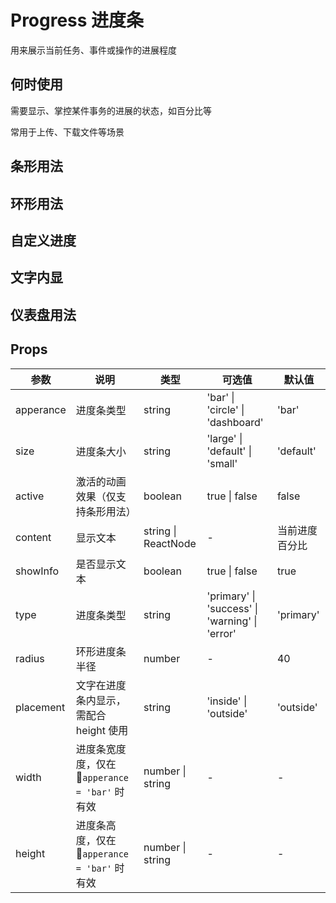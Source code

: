 # Progress 进度条

用来展示当前任务、事件或操作的进展程度

## 何时使用

需要显示、掌控某件事务的进展的状态，如百分比等

常用于上传、下载文件等场景

## 条形用法


<DemoType />

## 环形用法


<DemoCircle />

## 自定义进度


<DemoActive />

## 文字内显


<DemoWord />

## 仪表盘用法


<DemoDash />

## Props

| 参数      | 说明                                          | 类型                | 可选值                                         | 默认值         |
| --------- | --------------------------------------------- | ------------------- | ---------------------------------------------- | -------------- |
| apperance | 进度条类型                                    | string              | 'bar' \| 'circle' \| 'dashboard'               | 'bar'          |
| size      | 进度条大小                                    | string              | 'large' \| 'default' \| 'small'                | 'default'      |
| active    | 激活的动画效果（仅支持条形用法）              | boolean             | true \| false                                  | false          |
| content   | 显示文本                                      | string \| ReactNode | -                                              | 当前进度百分比 |
| showInfo  | 是否显示文本                                  | boolean             | true \| false                                  | true           |
| type      | 进度条类型                                    | string              | 'primary' \| 'success' \| 'warning' \| 'error' | 'primary'      |
| radius    | 环形进度条半径                                | number              | -                                              | 40             |
| placement | 文字在进度条内显示，需配合 height 使用        | string              | 'inside' \| 'outside'                          | 'outside'      |
| width     | 进度条宽度度，仅在 `apperance = 'bar'` 时有效 | number \| string    | -                                              | -              |
| height    | 进度条高度，仅在 `apperance = 'bar'` 时有效   | number \| string    | -                                              | -              |
